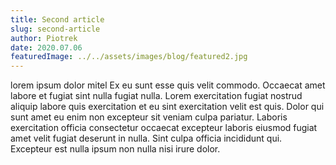 ---
title: Second article
slug: second-article
author: Piotrek
date: 2020.07.06
featuredImage: ../../assets/images/blog/featured2.jpg
---

lorem ipsum dolor mitel Ex eu sunt esse quis velit commodo. Occaecat amet labore et fugiat sint nulla fugiat nulla. Lorem exercitation fugiat nostrud aliquip labore quis exercitation et eu sint exercitation velit est quis. Dolor qui sunt amet eu enim non excepteur sit veniam culpa pariatur. Laboris exercitation officia consectetur occaecat excepteur laboris eiusmod fugiat amet velit fugiat deserunt in nulla. Sint culpa officia incididunt qui. Excepteur est nulla ipsum non nulla nisi irure dolor.
